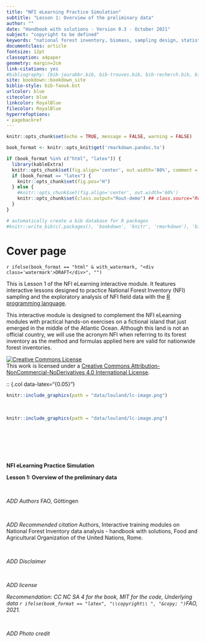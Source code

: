 ```yaml
---
title: "NFI eLearning Practice Simulation"
subtitle: "Lesson 1: Overview of the preliminary data"
author: ""
date: "Handbook with solutions - Version 0.3 - October 2021"
subject: "copyright to be defined"
keywords: "national forest inventory, biomass, sampling design, statistical sampling, allometric equations, wood density, data analysis"
documentclass: article
fontsize: 12pt
classoption: a4paper
geometry: margin=2cm
link-citations: yes
#bibliography: [bib-jourabbr.bib, bib-trouves.bib, bib-recherch.bib, bib-rstudio.bib, bib-packages.bib]
site: bookdown::bookdown_site
biblio-style: bib-faouk.bst
urlcolor: blue
citecolor: blue
linkcolor: RoyalBlue
filecolor: RoyalBlue
hyperrefoptions: 
- pagebackref
---
```


```r

knitr::opts_chunk$set(echo = TRUE, message = FALSE, warning = FALSE)

book_format <- knitr::opts_knit$get('rmarkdown.pandoc.to')

if (book_format %in% c("html", "latex")) {
  library(kableExtra)
  knitr::opts_chunk$set(fig.align='center', out.width='80%', comment = "")
  if (book_format == "latex") {
    knitr::opts_chunk$set(fig.pos="H")
  } else {
    #knitr::opts_chunk$set(fig.align='center', out.width='60%')
    knitr::opts_chunk$set(class.output="Rout-demo") ## class.source="Rchunk"
  }
}

# automatically create a bib database for R packages
#knitr::write_bib(c(.packages(), 'bookdown', 'knitr', 'rmarkdown'), 'bib-packages.bib')


```


<!-- ADD COVER PAGE TO HTML OUTPUT -->
<!-- `r if (book_format == "html") ' -->

# Cover page {-}

`r ifelse(book_format == "html" & with_watermark, "<div class='watermark'>DRAFT</div>", "")`

::::::{.cols data-latex=""}

:::{.col data-latex="{0.4\textwidth}"}

This is Lesson 1 of the NFI eLearning interactive module. It features interactive lessons designed to practice National Forest Inventory (NFI) sampling and the exploratory analysis of NFI field data with the [R programming language](www.r-project.com). 

This interactive module is designed to complement the NFI eLearning modules with practical hands-on exercises on a fictional island that just emerged in the middle of the Atlantic Ocean. Although this land is not an official country, we will use the acronym NFI when referring to its forest inventory as the method and formulas applied here are valid for nationwide forest inventories. 

<a rel="license" href="http://creativecommons.org/licenses/by-nc-nd/4.0/"><img alt="Creative Commons License" style="border-width:0" src="https://i.creativecommons.org/l/by-nc-nd/4.0/88x31.png" /></a><br />This work is licensed under a <a rel="license" href="http://creativecommons.org/licenses/by-nc-nd/4.0/">Creative Commons Attribution-NonCommercial-NoDerivatives 4.0 International License</a>.

:::

:: {.col data-latex="{0.05\textwidth}"}
\ 
<!-- an empty Div (with a white space), serving as
a column separator -->
:::

::: {.col data-latex="{0.55\textwidth}"}

```r

knitr::include_graphics(path = "data/louland/lc-image.png")

```

:::

<!-- '` -->


\  

```r

knitr::include_graphics(path = "data/louland/lc-image.png")

```

\  

\  

\  

\newpage


**NFI eLearning Practice Simulation**

**Lesson 1: Overview of the preliminary data**

\  

*ADD Authors*
 FAO, Göttingen

\  

*ADD Recommended citation*
Authors, Interactive training modules on National Forest Inventory data analysis - handbook with solutions, Food and Agricultural Organization of the United Nations, Rome.

\  

*ADD Disclaimer*

\ 

*ADD license*

*Recommendation: CC NC SA 4 for the book, MIT for the code, Underlying data `r ifelse(book_format == "latex", "\\copyright\\ ", "&copy; ")`FAO, 2021.*

\ 

*ADD Photo credit*




\newpage


\tableofcontents

\listoffigures

\listoftables


